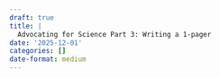 ```yaml
---
draft: true 
title: |
  Advocating for Science Part 3: Writing a 1-pager
date: '2025-12-01'
categories: []
date-format: medium 
---
```





